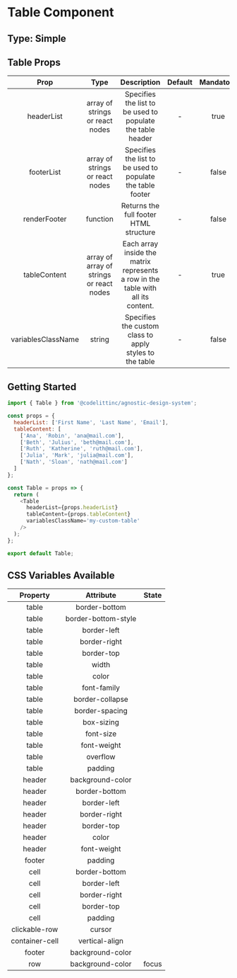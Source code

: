 # Table Component

## Type: Simple

## Table Props

|        Prop        |                   Type                   |                                   Description                                    | Default | Mandatory |
| :----------------: | :--------------------------------------: | :------------------------------------------------------------------------------: | :-----: | :-------: |
|     headerList     |     array of strings or react nodes      |            Specifies the list to be used to populate the table header            |    -    |   true    |
|     footerList     |     array of strings or react nodes      |            Specifies the list to be used to populate the table footer            |    -    |   false   |
|    renderFooter    |                 function                 |                      Returns the full footer HTML structure                      |    -    |   false   |
|    tableContent    | array of array of strings or react nodes | Each array inside the matrix represents a row in the table with all its content. |    -    |   true    |
| variablesClassName |                  string                  |             Specifies the custom class to apply styles to the table              |    -    |   false   |

## Getting Started

```javascript
import { Table } from '@codelittinc/agnostic-design-system';

const props = {
  headerList: ['First Name', 'Last Name', 'Email'],
  tableContent: [
    ['Ana', 'Robin', 'ana@mail.com'],
    ['Beth', 'Julius', 'beth@mail.com'],
    ['Ruth', 'Katherine', 'ruth@mail.com'],
    ['Julia', 'Mark', 'julia@mail.com'],
    ['Nath', 'Sloan', 'nath@mail.com']
  ]
};

const Table = props => {
  return (
    <Table
      headerList={props.headerList}
      tableContent={props.tableContent}
      variablesClassName='my-custom-table'
    />
  );
};

export default Table;
```

## CSS Variables Available

|   Property    |      Attribute      | State |
| :-----------: | :-----------------: | :---: |
|     table     |    border-bottom    |       |
|     table     | border-bottom-style |       |
|     table     |     border-left     |       |
|     table     |    border-right     |       |
|     table     |     border-top      |       |
|     table     |        width        |       |
|     table     |        color        |       |
|     table     |     font-family     |       |
|     table     |   border-collapse   |       |
|     table     |   border-spacing    |       |
|     table     |     box-sizing      |       |
|     table     |      font-size      |       |
|     table     |     font-weight     |       |
|     table     |      overflow       |       |
|     table     |       padding       |       |
|     header    |  background-color   |       |
|     header    |    border-bottom    |       |
|     header    |     border-left     |       |
|     header    |    border-right     |       |
|     header    |     border-top      |       |
|     header    |        color        |       |
|     header    |     font-weight     |       |
|     footer    |       padding       |       |
|     cell      |    border-bottom    |       |
|     cell      |     border-left     |       |
|     cell      |    border-right     |       |
|     cell      |     border-top      |       |
|     cell      |       padding       |       |
| clickable-row |       cursor        |       |
|container-cell |   vertical-align    |       |
|    footer     |  background-color   |       |
|      row      |  background-color   | focus |

